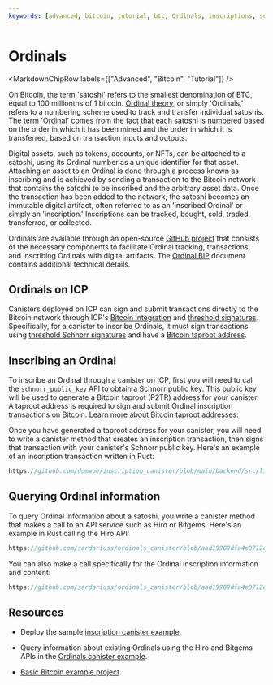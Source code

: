 ```yaml
---
keywords: [advanced, bitcoin, tutorial, btc, Ordinals, inscriptions, schnorr, taproot]
---
```



# Ordinals

<MarkdownChipRow labels={["Advanced", "Bitcoin", "Tutorial"]} />

On Bitcoin, the term 'satoshi' refers to the smallest denomination of BTC, equal to 100 millionths of 1 bitcoin. [Ordinal theory](https://docs.ordinals.com/digital-artifacts.html), or simply 'Ordinals,' refers to a numbering scheme used to track and transfer individual satoshis. The term 'Ordinal' comes from the fact that each satoshi is numbered based on the order in which it has been mined and the order in which it is transferred, based on transaction inputs and outputs.

Digital assets, such as tokens, accounts, or NFTs, can be attached to a satoshi, using its Ordinal number as a unique identifier for that asset. Attaching an asset to an Ordinal is done through a process known as inscribing and is achieved by sending a transaction to the Bitcoin network that contains the satoshi to be inscribed and the arbitrary asset data. Once the transaction has been added to the network, the satoshi becomes an immutable digital artifact, often referred to as an 'inscribed Ordinal' or simply an 'inscription.' Inscriptions can be tracked, bought, sold, traded, transferred, or collected.

Ordinals are available through an open-source [GitHub project](https://github.com/ordinals/ord) that consists of the necessary components to facilitate Ordinal tracking, transactions, and inscribing Ordinals with digital artifacts. The [Ordinal BIP](https://github.com/ordinals/ord/blob/master/bip.mediawiki) document contains additional technical details.

## Ordinals on ICP

Canisters deployed on ICP can sign and submit transactions directly to the Bitcoin network through ICP's [Bitcoin integration](../overview.mdx) and [threshold signatures](/docs/references/t-sigs-how-it-works). Specifically, for a canister to inscribe Ordinals, it must sign transactions using [threshold Schnorr signatures](/docs/references/t-sigs-how-it-works#deuterium-schnorr-release-beta) and have a [Bitcoin taproot address](/docs/building-apps/chain-fusion/bitcoin/using-btc/generate-addresses#generating-addresses-with-threshold-schnorr).

## Inscribing an Ordinal

To inscribe an Ordinal through a canister on ICP, first you will need to call the `schnorr_public_key` API to obtain a Schnorr public key. This public key will be used to generate a Bitcoin taproot (P2TR) address for your canister. A taproot address is required to sign and submit Ordinal inscription transactions on Bitcoin. [Learn more about Bitcoin taproot addresses](/docs/building-apps/chain-fusion/bitcoin/using-btc/generate-addresses#generating-addresses-with-threshold-schnorr).

Once you have generated a taproot address for your canister, you will need to write a canister method that creates an inscription transaction, then signs that transaction with your canister's Schnorr public key. Here's an example of an inscription transaction written in Rust:

```rust reference
https://github.com/domwoe/inscription_canister/blob/main/backend/src/lib.rs#L49-L67
```

## Querying Ordinal information

To query Ordinal information about a satoshi, you write a canister method that makes a call to an API service such as Hiro or Bitgems. Here's an example in Rust calling the Hiro API:

```rust reference
https://github.com/sardariuss/ordinals_canister/blob/aad19989dfa4e8712e6ee7fadf7be9ed7bc1b403/src/btc_ordinals/src/lib.rs#L95-L170
```

You can also make a call specifically for the Ordinal inscription information and content:

```rust reference
https://github.com/sardariuss/ordinals_canister/blob/aad19989dfa4e8712e6ee7fadf7be9ed7bc1b403/src/btc_ordinals/src/lib.rs#L129-L170
```


## Resources

- Deploy the sample [inscription canister example](https://github.com/domwoe/inscription_canister/tree/main).

- Query information about existing Ordinals using the Hiro and Bitgems APIs in the [Ordinals canister example](https://github.com/sardariuss/ordinals_canister).

- [Basic Bitcoin example project](https://github.com/dfinity/examples/tree/master/rust/basic_bitcoin).
